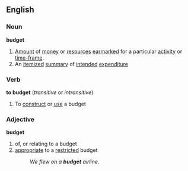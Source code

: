 ==English==

===Noun===
{{wikipedia}}
'''budget'''
# [[Amount]] of [[money]] or [[resource]]s [[earmark]]ed for a particular [[activity]] or [[time-frame]].
# An [[itemized]] [[summary]] of [[intended]] [[expenditure]]
===Verb===
'''to budget'''  (''transitive'' or ''intransitive'')
# To [[construct]] or [[use]] a budget
===Adjective===
'''budget'''
# of, or relating to a budget
# [[appropriate]] to a [[restricted]] budget
#:''We flew on a '''budget''' airline.''